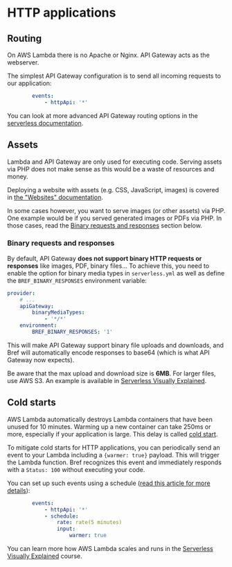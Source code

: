 # HTTP applications

## Routing

On AWS Lambda there is no Apache or Nginx. API Gateway acts as the webserver.

The simplest API Gateway configuration is to send all incoming requests to our application:

```yml filename="serverless.yml"
        events:
            - httpApi: '*'
```

You can look at more advanced API Gateway routing options in the [serverless documentation](https://www.serverless.com/framework/docs/providers/aws/events/http-api).

## Assets

Lambda and API Gateway are only used for executing code. Serving assets via PHP does not make sense as this would be a waste of resources and money.

Deploying a website with assets (e.g. CSS, JavaScript, images) is covered in [the "Websites" documentation](./websites.md).

In some cases however, you want to serve images (or other assets) via PHP. One example would be if you served generated images or PDFs via PHP. In those cases, read the [Binary requests and responses](#binary-requests-and-responses) section below.

### Binary requests and responses

By default, API Gateway **does not support binary HTTP requests or responses** like images, PDF, binary files… To achieve this, you need to enable the option for binary media types in `serverless.yml` as well as define the `BREF_BINARY_RESPONSES` environment variable:

```yml filename="serverless.yml"
provider:
    # ...
    apiGateway:
        binaryMediaTypes:
            - '*/*'
    environment:
        BREF_BINARY_RESPONSES: '1'
```

This will make API Gateway support binary file uploads and downloads, and Bref will automatically encode responses to base64 (which is what API Gateway now expects).

Be aware that the max upload and download size is **6MB**. For larger files, use AWS S3. An example is available in [Serverless Visually Explained](https://serverless-visually-explained.com/).

## Cold starts

AWS Lambda automatically destroys Lambda containers that have been unused for 10 minutes. Warming up a new container can take 250ms or more, especially if your application is large. This delay is called [cold start](https://mikhail.io/serverless/coldstarts/aws/).

To mitigate cold starts for HTTP applications, you can periodically send an event to your Lambda including a `{warmer: true}` payload. This will trigger the Lambda function. Bref recognizes this event and immediately responds with a `Status: 100` without executing your code.

You can set up such events using a schedule ([read this article for more details](https://www.jeremydaly.com/lambda-warmer-optimize-aws-lambda-function-cold-starts/)):

```yml filename="serverless.yml"
        events:
            - httpApi: '*'
            - schedule:
                rate: rate(5 minutes)
                input:
                    warmer: true
```

You can learn more how AWS Lambda scales and runs in the [Serverless Visually Explained](https://serverless-visually-explained.com/) course.
